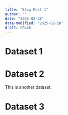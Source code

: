 ```yaml
---
title: "Blog Post 1"
author: ""
date: "2025-02-28"
date-modified: "2025-02-28"
draft: FALSE
---
```


# Dataset 1

# Dataset 2


This is another dataset.

# Dataset 3



